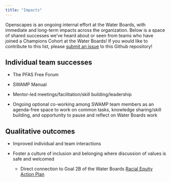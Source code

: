```yaml
---
title: "Impacts"
---
```


Openscapes is an ongoing internal effort at the Water Boards, with immediate and long-term impacts across the organization. Below is a space of shared successes we've heard about or seen from teams who have joined a Champions Cohort at the Water Boards! If you would like to contribute to this list, please [submit an issue](https://github.com/CAWaterBoardDataCenter/swrcb-openscapes) to this Github repository!

## Individual team successes

-   The PFAS Free Forum

-   SWAMP Manual

-   Mentor-led meetings/facilitation/skill building/leadership

-   Ongoing optional co-working among SWAMP team members as an agenda-free space to work on common tasks, knowledge sharing/skill building, and opportunity to pause and reflect on Water Boards work

## Qualitative outcomes

-   Improved individual and team interactions

-   Foster a culture of inclusion and belonging where discussion of values is safe and welcomed

    -   Direct connection to Goal 2B of the Water Boards [Racial Equity Action Plan](https://www.waterboards.ca.gov/racial_equity/docs/racial-equity-action-plan-final-en.pdf)

